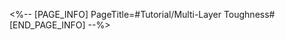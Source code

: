 <%-- [PAGE_INFO]
PageTitle=#Tutorial/Multi-Layer Toughness#
[END_PAGE_INFO] --%>
{{Tutorial
|sort      = 222002
|title     = Multi-Layer Toughness
|subtitle  = 
|type      = Battle
|about     = 
|image1    = Tutorial Multi-Layer Toughness 1.png{{subst:void|<!--$UPLOAD:<<SpriteOutput/TutorialPic/TutorialPage_222002.png>-<Tutorial Multi-Layer Toughness 1.png>>}}
|text1     = Enemies with multiple layers of Toughness will suffer an instance of Break DMG each time a layer of Toughness is reduced. When the last layer is reduced to 0, the Weakness Break effect will trigger.
}}